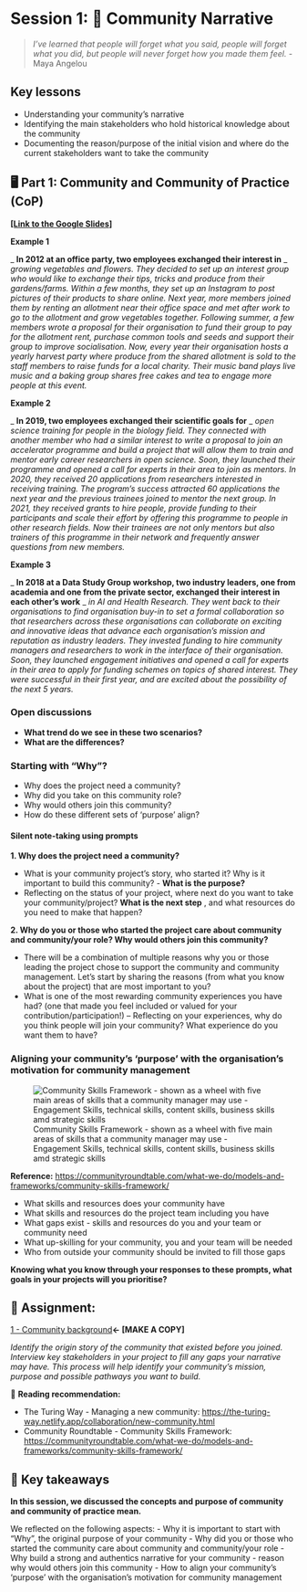 # Session 1: 🚧 Community Narrative

> *I've learned that people will forget what you said, people will forget what you did, but people will never forget how you made them feel.* - Maya Angelou

## Key lessons

- Understanding your community's narrative
- Identifying the main stakeholders who hold historical knowledge about the community
- Documenting the reason/purpose of the initial vision and where do the current stakeholders want to take the community

## 🖥 Part 1: Community and Community of Practice (CoP)

[**[Link to the Google Slides]**](https://docs.google.com/presentation/d/1FlBt454su5wmELNfua_1EpoStjgzm4G7emKki-cuTBg/edit?usp=sharing)

**Example 1**

_ **In 2012 at an office party, two employees exchanged their interest in** _ _growing vegetables and flowers. They decided to set up an interest group who would like to exchange their tips, tricks and produce from their gardens/farms. Within a few months, they set up an Instagram to post pictures of their products to share online. Next year, more members joined them by renting an allotment near their office space and met after work to go to the allotment and grow vegetables together. Following summer, a few members wrote a proposal for their organisation to fund their group to pay for the allotment rent, purchase common tools and seeds and support their group to improve socialisation. Now, every year their organisation hosts a yearly harvest party where produce from the shared allotment is sold to the staff members to raise funds for a local charity. Their music band plays live music and a baking group shares free cakes and tea to engage more people at this event._

**Example 2**

_ **In 2019, two employees exchanged their scientific goals for** _ _open science training for people in the biology field. They connected with another member who had a similar interest to write a proposal to join an accelerator programme and build a project that will allow them to train and mentor early career researchers in open science. Soon, they launched their programme and opened a call for experts in their area to join as mentors. In 2020, they received 20 applications from researchers interested in receiving training. The program's success attracted 60 applications the next year and the previous trainees joined to mentor the next group. In 2021, they received grants to hire people, provide funding to their participants and scale their effort by offering this programme to people in other research fields. Now their trainees are not only mentors but also trainers of this programme in their network and frequently answer questions from new members._

**Example 3**

_ **In 2018 at a Data Study Group workshop, two industry leaders, one from academia and one from the private sector, exchanged their interest in each other's work** _ _in AI and Health Research. They went back to their organisations to find organisation buy-in to set a formal collaboration so that researchers across these organisations can collaborate on exciting and innovative ideas that advance each organisation's mission and reputation as industry leaders. They invested funding to hire community managers and researchers to work in the interface of their organisation. Soon, they launched engagement initiatives and opened a call for experts in their area to apply for funding schemes on topics of shared interest. They were successful in their first year, and are excited about the possibility of the next 5 years._

### Open discussions

- **What trend do we see in these two scenarios?**
- **What are the differences?**

### Starting with "Why"?

- Why does the project need a community?
- Why did you take on this community role?
- Why would others join this community?
- How do these different sets of 'purpose' align?

#### **Silent note-taking using prompts**

**1. Why does the project need a community?**

- What is your community project's story, who started it? Why is it important to build this community? - **What is the purpose?**
- Reflecting on the status of your project, where next do you want to take your community/project? **What is the next step** , and what resources do you need to make that happen?

**2. Why do you or those who started the project care about community and community/your role? Why would others join this community?**

- There will be a combination of multiple reasons why you or those leading the project chose to support the community and community management. Let's start by sharing the reasons (from what you know about the project) that are most important to you?
- What is one of the most rewarding community experiences you have had? (one that made you feel included or valued for your contribution/participation!) – Reflecting on your experiences, why do you think people will join your community? What experience do you want them to have?

### Aligning your community's 'purpose' with the organisation's motivation for community management

![Community Skills Framework - shown as a wheel with five main areas of skills that a community manager may use - Engagement Skills, technical skills, content skills, business skills amd strategic skills](quarto_files/images/CommunitySkillsFramework-TheCR.jpg)

**Reference:** [https://communityroundtable.com/what-we-do/models-and-frameworks/community-skills-framework/](https://communityroundtable.com/what-we-do/models-and-frameworks/community-skills-framework/)

- What skills and resources does your community have
- What skills and resources do the project team including you have
- What gaps exist - skills and resources do you and your team or community need
- What up-skilling for your community, you and your team will be needed
- Who from outside your community should be invited to fill those gaps

**Knowing what you know through your responses to these prompts, what goals in your projects will you prioritise?**

## 📝 **Assignment:** 

[1 - Community background](https://docs.google.com/document/d/1BjicBMiOIwcG_L-foD1XPVV3b3s6-lKt8DtGoOAKvjg/edit?usp=sharing)**← [MAKE A COPY]**

_Identify the origin story of the community that existed before you joined. Interview key stakeholders in your project to fill any gaps your narrative may have. This process will help identify your community's mission, purpose and possible pathways you want to build._

📑 **Reading recommendation:**

- The Turing Way - Managing a new community: [https://the-turing-way.netlify.app/collaboration/new-community.html](https://the-turing-way.netlify.app/collaboration/new-community.html)
- Community Roundtable - Community Skills Framework: [https://communityroundtable.com/what-we-do/models-and-frameworks/community-skills-framework/](https://communityroundtable.com/what-we-do/models-and-frameworks/community-skills-framework/)

## 🏡 Key takeaways

**In this session, we discussed the concepts and purpose of community and community of practice mean.** 

We reflected on the following aspects:
- Why it is important to start with "Why", the original purpose of your community
- Why did you or those who started the community care about community and community/your role
- Why build a strong and authentics narrative for your community - reason why would others join this community
- How to align your community's 'purpose' with the organisation's motivation for community management